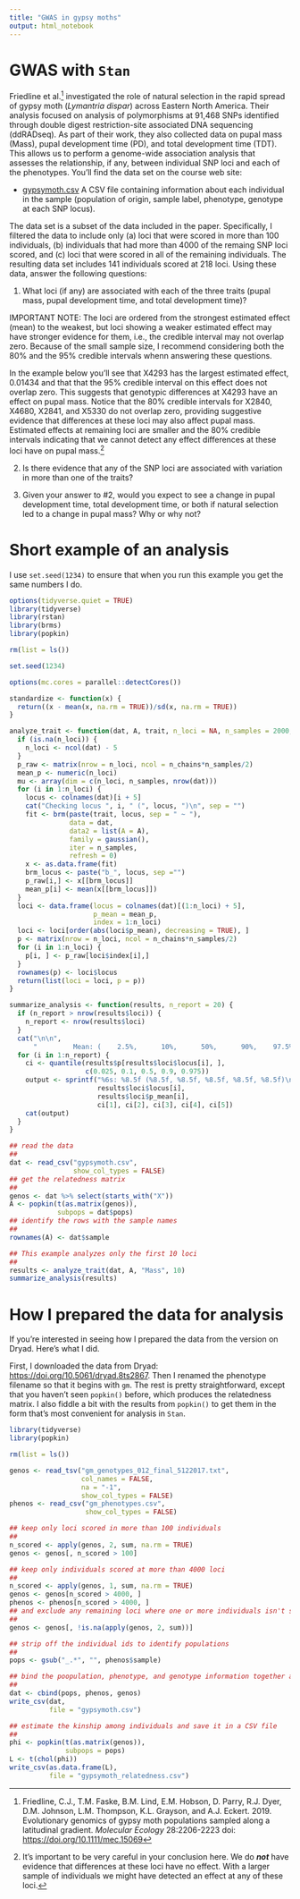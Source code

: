 ```yaml
---
title: "GWAS in gypsy moths"
output: html_notebook
---
```


# GWAS with `Stan`

Friedline et al.^[Friedline, C.J., T.M. Faske, B.M. Lind, E.M. Hobson, D. Parry, R.J. Dyer, D.M. Johnson, L.M. Thompson, K.L. Grayson, and A.J. Eckert.  2019.  Evolutionary genomics of gypsy moth populations sampled along a latitudinal gradient. _Molecular Ecology_ 28:2206-2223 doi: [https://doi.org/10.1111/mec.15069](https://doi.org/10.1111/mec.15069)] investigated the role of natural selection in the rapid spread of gypsy moth (_Lymantria dispar_) across Eastern North America. Their analysis focused on analysis of polymorphisms at 91,468 SNPs identified through double digest restriction-site associated DNA sequencing (ddRADseq). As part of their work, they also collected data on pupal mass (Mass), pupal development time (PD), and total development time (TDT). This allows us to perform a genome-wide association analysis that assesses the relationship, if any, between individual SNP loci and each of the phenotypes. You’ll find the data set on the course web site:

- [gypsymoth.csv](http://darwin.eeb.uconn.edu/eeb348-resources/gypsymoth.csv) A CSV file containing information about each individual in the sample (population of origin, sample label, phenotype, genotype at each SNP locus).

The data set is a subset of the data included in the paper. Specifically, I filtered the data to include only (a) loci that were scored in more than 100 individuals, (b) individuals that had more than 4000 of the remaing SNP loci scored, and (c) loci that were scored in all of the remaining individuals. The resulting data set includes 141 individuals scored at 218 loci. Using these data, answer the following questions:

1. What loci (if any) are associated with each of the three traits (pupal mass, pupal development time, and total development time)?

IMPORTANT NOTE: The loci are ordered from the strongest estimated effect (mean) to the weakest, but loci showing a weaker estimated effect may have stronger evidence for them, i.e., the credible interval may not overlap zero. Because of the small sample size, I recommend considering both the 80% and the 95% credible intervals whenn answering these questions. 

In the example below you'll see that X4293 has the largest estimated effect, 0.01434 and that that the 95% credible interval on this effect does not overlap zero. This suggests that genotypic differences at X4293 have an effect on pupal mass. Notice that the 80% credible intervals for X2840, X4680, X2841, and X5330 do not overlap zero, providing suggestive evidence that differences at these loci may also affect pupal mass. Estimated effects at remaining loci are smaller and the 80% credible intervals indicating that we cannot detect any effect differences at these loci have on pupal mass.^[It's important to be very careful in your conclusion here. We do ***not*** have evidence that differences at these loci have no effect. With a larger sample of individuals we might have detected an effect at any of these loci.]

2. Is there evidence that any of the SNP loci are associated with variation in more than one of the traits?

3. Given your answer to #2, would you expect to see a change in pupal development time, total development time, or both if natural selection led to a change in pupal mass? Why or why not?

# Short example of an analysis

I use `set.seed(1234)` to ensure that when you run this example you get the same numbers I do.

```r
options(tidyverse.quiet = TRUE)
library(tidyverse)
library(rstan)
library(brms)
library(popkin)

rm(list = ls())

set.seed(1234)

options(mc.cores = parallel::detectCores())

standardize <- function(x) {
  return((x - mean(x, na.rm = TRUE))/sd(x, na.rm = TRUE))
}

analyze_trait <- function(dat, A, trait, n_loci = NA, n_samples = 2000, n_chains = 4) {
  if (is.na(n_loci)) {
    n_loci <- ncol(dat) - 5
  }
  p_raw <- matrix(nrow = n_loci, ncol = n_chains*n_samples/2)
  mean_p <- numeric(n_loci)
  mu <- array(dim = c(n_loci, n_samples, nrow(dat)))
  for (i in 1:n_loci) {
    locus <- colnames(dat)[i + 5]
    cat("Checking locus ", i, " (", locus, ")\n", sep = "")
    fit <- brm(paste(trait, locus, sep = " ~ "),
               data = dat,
               data2 = list(A = A),
               family = gaussian(),
               iter = n_samples,
               refresh = 0)
    x <- as.data.frame(fit)
    brm_locus <- paste("b_", locus, sep ="")
    p_raw[i,] <- x[[brm_locus]]
    mean_p[i] <- mean(x[[brm_locus]])
  }
  loci <- data.frame(locus = colnames(dat)[(1:n_loci) + 5],
                     p_mean = mean_p,
                     index = 1:n_loci)
  loci <- loci[order(abs(loci$p_mean), decreasing = TRUE), ]
  p <- matrix(nrow = n_loci, ncol = n_chains*n_samples/2)
  for (i in 1:n_loci) {
    p[i, ] <- p_raw[loci$index[i],]
  }
  rownames(p) <- loci$locus
  return(list(loci = loci, p = p))
}

summarize_analysis <- function(results, n_report = 20) {
  if (n_report > nrow(results$loci)) {
    n_report <- nrow(results$loci)
  }
  cat("\n\n",
      "         Mean: (    2.5%,      10%,      50%,      90%,    97.5%)\n")
  for (i in 1:n_report) {
    ci <- quantile(results$p[results$loci$locus[i], ],
                   c(0.025, 0.1, 0.5, 0.9, 0.975))
    output <- sprintf("%6s: %8.5f (%8.5f, %8.5f, %8.5f, %8.5f, %8.5f)\n",
                      results$loci$locus[i],
                      results$loci$p_mean[i],
                      ci[1], ci[2], ci[3], ci[4], ci[5])
    cat(output)
  }
}

## read the data
##
dat <- read_csv("gypsymoth.csv",
                show_col_types = FALSE)
## get the relatedness matrix
##
genos <- dat %>% select(starts_with("X"))
A <- popkin(t(as.matrix(genos)),
            subpops = dat$pops)
## identify the rows with the sample names
##
rownames(A) <- dat$sample

## This example analyzes only the first 10 loci
##
results <- analyze_trait(dat, A, "Mass", 10)
summarize_analysis(results)
```

# How I prepared the data for analysis

If you're interested in seeing how I prepared the data from the version on Dryad. Here's what I did. 

First, I downloaded the data from Dryad: [https://doi.org/10.5061/dryad.8ts2867](https://doi.org/10.5061/dryad.8ts2867). Then I renamed the phenotype filename so that it begins with `gm`. The rest is pretty straightforward, except that you haven't seen `popkin()` before, which produces the relatedness matrix. I also fiddle a bit with the results from `popkin()` to get them in the form that's most convenient for analysis in `Stan`.

```r
library(tidyverse)
library(popkin)

rm(list = ls())

genos <- read_tsv("gm_genotypes_012_final_5122017.txt",
                  col_names = FALSE,
                  na = "-1",
                  show_col_types = FALSE)
phenos <- read_csv("gm_phenotypes.csv",
                   show_col_types = FALSE)

## keep only loci scored in more than 100 individuals
##
n_scored <- apply(genos, 2, sum, na.rm = TRUE)
genos <- genos[, n_scored > 100]

## keep only individuals scored at more than 4000 loci
##
n_scored <- apply(genos, 1, sum, na.rm = TRUE)
genos <- genos[n_scored > 4000, ]
phenos <- phenos[n_scored > 4000, ]
## and exclude any remaining loci where one or more individuals isn't scored
##
genos <- genos[, !is.na(apply(genos, 2, sum))]

## strip off the individual ids to identify populations
##
pops <- gsub("_.*", "", phenos$sample)

## bind the poopulation, phenotype, and genotype information together and save it in a CSV file
##
dat <- cbind(pops, phenos, genos)
write_csv(dat, 
          file = "gypsymoth.csv")

## estimate the kinship among individuals and save it in a CSV file
##
phi <- popkin(t(as.matrix(genos)), 
              subpops = pops)
L <- t(chol(phi))
write_csv(as.data.frame(L),
          file = "gypsymoth_relatedness.csv")
```
